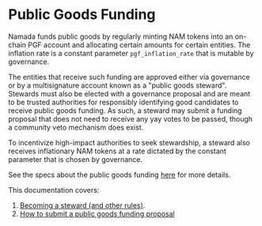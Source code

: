 # Public Goods Funding
Namada funds public goods by regularly minting NAM tokens into an on-chain PGF account and allocating certain amounts for certain entities.
The inflation rate is a constant parameter `pgf_inflation_rate` that is mutable by governance.

The entities that receive such funding are approved either via governance or by a multisignature account known as a "public goods steward".
Stewards must also be elected with a governance proposal and are meant to be trusted authorities for responsibly identifying good candidates to receive public goods funding.
As such, a steward may submit a funding proposal that does not need to receive any yay votes to be passed, though a community veto mechanism does exist.

To incentivize high-impact authorities to seek stewardship, a steward also receives inflationary NAM tokens at a rate dictated by the constant parameter that is chosen by governance.

See the specs about the public goods funding [here](https://specs.namada.net/modules/governance/public-goods-funding.html) for more details.

This documentation covers:

1. [Becoming a steward (and other rules)](./public-goods-funding/stewards.mdx).
2. [How to submit a public goods funding proposal](./public-goods-funding/funding.mdx)